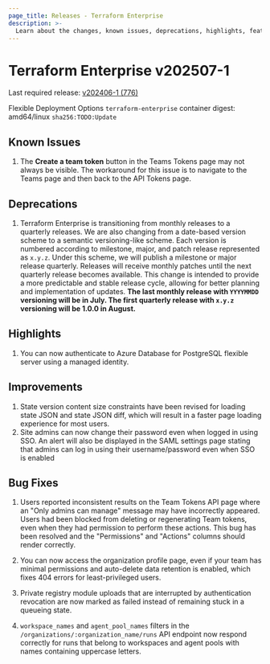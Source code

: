 ```yaml
---
page_title: Releases - Terraform Enterprise
description: >-
  Learn about the changes, known issues, deprecations, highlights, features, improvements, bug fixes, and security fixes for the v202507-1 release.
---
```


# Terraform Enterprise v202507-1

Last required release: [v202406-1 (776)](/terraform/enterprise/releases/2024/v202406-1)

Flexible Deployment Options `terraform-enterprise` container digest: amd64/linux `sha256:TODO:Update`

## Known Issues

1. The **Create a team token** button in the Teams Tokens page may not always be visible. The workaround for this issue is to navigate to the Teams page and then back to the API Tokens page.

## Deprecations
1. Terraform Enterprise is transitioning from monthly releases to a quarterly releases. We are also changing from a date-based version scheme to a semantic versioning-like scheme. Each version is numbered according to milestone, major, and patch release represented as `x.y.z`. Under this scheme, we will publish a milestone or major release quarterly. Releases will receive monthly patches until the next quarterly release becomes available. This change is intended to provide a more predictable and stable release cycle, allowing for better planning and implementation of updates. **The last monthly release with `YYYYMMDD` versioning will be in July. The first quarterly release with `x.y.z` versioning will be 1.0.0 in August.**

## Highlights

1. You can now authenticate to Azure Database for PostgreSQL flexible server using a managed identity.

## Improvements

1. State version content size constraints have been revised for loading state JSON and state JSON diff, which will result in a faster page loading experience for most users.
2. Site admins can now change their password even when logged in using SSO. An alert will also be displayed in the SAML settings page stating that admins can log in using their username/password even when SSO is enabled

## Bug Fixes

1. Users reported inconsistent results on the Team Tokens API page where an "Only admins can manage" message may have incorrectly appeared. Users had been blocked from deleting or regenerating Team tokens, even when they had permission to perform these actions. This bug has been resolved and the "Permissions" and "Actions" columns should render correctly.

1. You can now access the organization profile page, even if your team has minimal permissions and auto-delete data retention is enabled, which fixes 404 errors for least-privileged users.

1. Private registry module uploads that are interrupted by authentication revocation are now marked as failed instead of remaining stuck in a queueing state.

1. `workspace_names` and `agent_pool_names`  filters in the `/organizations/:organization_name/runs` API endpoint now respond correctly for runs that belong to workspaces and agent pools with names containing uppercase letters.

